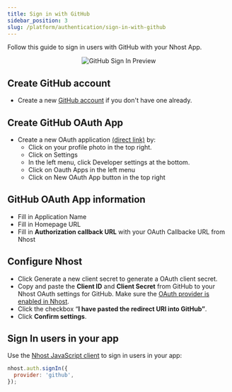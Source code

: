 ```yaml
---
title: Sign in with GitHub
sidebar_position: 3
slug: /platform/authentication/sign-in-with-github
---
```


Follow this guide to sign in users with GitHub with your Nhost App.

<p align="center">
  <img
    alt="GitHub Sign In Preview"
    src="/img/social-providers/github-preview.svg"
    width={480}
    height={267}
  />
</p>

## Create GitHub account

- Create a new [GitHub account](https://github.com/signup) if you don't have one already.

## Create GitHub OAuth App

- Create a new OAuth application [(direct link)](https://github.com/settings/applications/new) by:
  - Click on your profile photo in the top right.
  - Click on Settings
  - In the left menu, click Developer settings at the bottom.
  - Click on Oauth Apps in the left menu
  - Click on New OAuth App button in the top right

## GitHub OAuth App information

- Fill in Application Name
- Fill in Homepage URL
- Fill in **Authorization callback URL** with your OAuth Callbacke URL from Nhost

## Configure Nhost

- Click Generate a new client secret to generate a OAuth client secret.
- Copy and paste the **Client ID** and **Client Secret** from GitHub to your Nhost OAuth settings for GitHub. Make sure the [OAuth provider is enabled in Nhost](/platform/authentication/oauth-providers#enabling-social-sign-in-provider).
- Click the checkbox “**I have pasted the redirect URI into GitHub”**.
- Click **Confirm settings**.

## Sign In users in your app

Use the [Nhost JavaScript client](/reference/sdk) to sign in users in your app:

```js
nhost.auth.signIn({
  provider: 'github',
});
```
